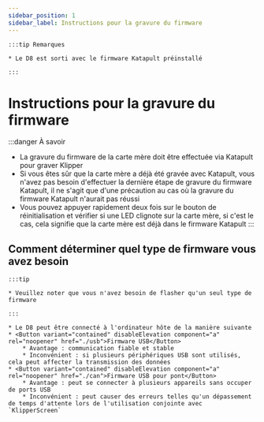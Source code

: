 ```yaml
---
sidebar_position: 1
sidebar_label: Instructions pour la gravure du firmware
---
```





    :::tip Remarques

    * Le D8 est sorti avec le firmware Katapult préinstallé

    :::


# Instructions pour la gravure du firmware

:::danger À savoir
* La gravure du firmware de la carte mère doit être effectuée via Katapult pour graver Klipper
* Si vous êtes sûr que la carte mère a déjà été gravée avec Katapult, vous n'avez pas besoin d'effectuer la dernière étape de gravure du firmware Katapult, il ne s'agit que d'une précaution au cas où la gravure du firmware Katapult n'aurait pas réussi
* Vous pouvez appuyer rapidement deux fois sur le bouton de réinitialisation et vérifier si une LED clignote sur la carte mère, si c'est le cas, cela signifie que la carte mère est déjà dans le firmware Katapult
:::

## Comment déterminer quel type de firmware vous avez besoin

    :::tip

    * Veuillez noter que vous n'avez besoin de flasher qu'un seul type de firmware

    :::
    
    * Le D8 peut être connecté à l'ordinateur hôte de la manière suivante
    * <Button variant="contained" disableElevation component="a" rel="noopener" href="./usb">Firmware USB</Button>
        * Avantage : communication fiable et stable
        * Inconvénient : si plusieurs périphériques USB sont utilisés, cela peut affecter la transmission des données
    * <Button variant="contained" disableElevation component="a" rel="noopener" href="./can">Firmware USB pour pont</Button>
        * Avantage : peut se connecter à plusieurs appareils sans occuper de ports USB
        * Inconvénient : peut causer des erreurs telles qu'un dépassement de temps d'attente lors de l'utilisation conjointe avec `KlipperScreen`
